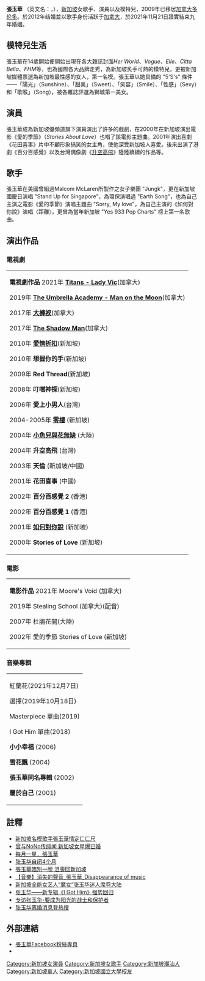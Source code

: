 {{otheruses|张玉华 (少将)}}
{{多個問題|
{{no footnotes|time=2010-10-01T02:13:24+00:00}}
{{copyedit|time=2010-09-01T15:19:39+00:00}}
{{fansite|time=2010-09-01T15:19:39+00:00}}
{{advert|time=2018-09-03T12:04:39+00:00}}
}}
{{藝人
| 姓名 = 張玉華
| 類型 = 女歌手
| 藝名 =  
| 別名 = 张琪
| 原名 = 
| 英文名 = Celest Chong
| 羅馬拼音 = Zhang Yu Hua
| 暱稱 =
| 國籍 = 
| 出生日期 = {{birth_date_and _age|1975|12|25}}
| 出生地點 = {{SIN}}
| 籍貫 =新加坡

| 教育程度 = 
| 語言 = [[英語|英語]]、[[華語|華語]]、[[粵語|粵語]]、[[潮州話|潮州話]]、[[泉漳話|泉漳話]]
| 出身地 = {{SIN}}
| imdb = 2020257
}}


'''張玉華 ''' （英文名：{{lang|en|Celest Chong}}，{{bd|1975年|12月25日|||C張玉華}}），[[新加坡|新加坡]]女歌手、演員以及模特兒，2009年已移居[[加拿大|加拿大]][[多伦多|多伦多]]。於2012年结婚並以歌手身份活跃于[[加拿大|加拿大]]，於2021年11月21日證實結束九年婚姻。

== 模特兒生活 ==
張玉華在14歲開始便開始出現在各大雜誌封面''Her World''、''Vogue''、''Elle''、''Citta Bella''、''FHM''等，也為國際各大品牌走秀，為新加坡炙手可熱的模特兒，更被新加坡媒體票選為新加坡最性感的女人，第一名模。張玉華以她具備的 "5'S's" 條件——「陽光」（Sunshine）、「甜美」（Sweet）、「笑容」（Smile）、「性感」（Sexy）和「歌喉」（Song），被各雜誌評選為獅城第一美女。

== 演員 ==
張玉華成為新加坡優頻道旗下演員演出了許多的戲劇，在2000年在新加坡演出電影《愛的季節》（''Stories About Love''）也唱了該電影主題曲。2001年演出喜劇《花田喜事》片中不顧形象搞笑的女主角，使他深受新加坡人喜愛。後來出演了港劇《百分百感覺》以及台灣偶像劇《[[升空高飛|升空高飛]]》陸陸續續的作品等。

== 歌手 ==
張玉華在美國曾組過Malcom McLaren所製作之女子樂團 "Jungk"，更在新加坡國慶日演唱 "Stand Up for Singapore"，為環保演唱過 "Earth Song"，也為自己主演之電影《愛的季節》演唱主題曲 "Sorry, My love"，為自己主演的《如何對你說》演唱〈距離〉，更曾為當年新加坡 "Yes 933 Pop Charts" 榜上第一名歌曲。

== 演出作品 ==
=== 電視劇 ===
{| class="wikitable" border="1"
|'''電視劇作品'''
2021年 '''[[Titans_-_Lady_Vic|Titans - Lady Vic]]'''(加拿大)

2019年 '''[[The_Umbrella_Academy_-_Man_on_the_Moon|The Umbrella Academy - Man on the Moon]]'''(加拿大)

2017年 '''[[大褲衩|大褲衩]]'''(加拿大)

2017年 '''[[The_Shadow_Man|The Shadow Man]]'''(加拿大)

2010年 '''[[愛情折扣|愛情折扣]]'''(新加坡)

2010年 '''想握你的手'''(新加坡)

2009年 '''Red Thread'''(新加坡)

2008年 '''叮噹神探'''(新加坡)

2006年 '''愛上小男人'''(台灣)

2004-2005年  '''[[零樓|零樓]]''' (新加坡)

2004年 '''[[小魚兒與花無缺|小魚兒與花無缺]]''' (大陸)

2004年 '''升空高飛''' (台灣)

2003年 '''天倫''' (新加坡/中國)

2001年 '''花田喜事''' (中國)

2002年 '''百分百感覺 2''' (香港)

2002年 '''百分百感覺 1''' (香港)

2001年 '''[[如何對你說|如何對你說]]''' (新加坡)

2000年 '''Stories of Love''' (新加坡)

 |}

=== 電影 ===
{| class="wikitable" border="1"
|'''電影作品'''
2021年 Moore's Void (加拿大)

2019年 Stealing School (加拿大)(配音)

2007年 杜鵑花開(大陸)

2002年 愛的季節 Stories of Love (新加坡)

|}

=== 音樂專輯 ===
{| class="wikitable" border="1"
|紅蘭花(2021年12月7日)

選擇(2019年10月18日)

Masterpiece 單曲(2019)

I Got Him 單曲(2018)

'''小小幸福''' (2006)

'''雪花飄''' (2004)

'''張玉華同名專輯''' (2002)

'''屬於自己''' (2001)
|}

== 註釋 ==
{{Reflist}}
*[http://www.appledaily.com.tw/realtimenews/article/new/20140815/452313/ 新加坡名模歌手張玉華情定ㄈㄈ尺] {{Wayback|url=http://www.appledaily.com.tw/realtimenews/article/new/20140815/452313/ |date=20141022023328 }}
*[http://www.chinatimes.com/cn/realtimenews/20140815003134-260404/ 曾与NoNo传绯闻 新加坡女星爆已婚] {{Wayback|url=http://www.chinatimes.com/cn/realtimenews/20140815003134-260404/ |date=20180909035535 }}
*[http://blog.sina.com.cn/s/blog_4c6729f50100bb1t.html 每月一星．張玉華] {{Wayback|url=http://blog.sina.com.cn/s/blog_4c6729f50100bb1t.html |date=20200801140643 }}
*[http://www.6cn.org/index.php/viewthread-616134.html 张玉华自闭4个月] {{Wayback|url=http://www.6cn.org/index.php/viewthread-616134.html |date=20151025011616 }}
*[http://ent.appledaily.com.tw/enews/article/entertainment/20061222/3123535 張玉華臨別一脫 沮喪回新加坡] {{Wayback|url=http://ent.appledaily.com.tw/enews/article/entertainment/20061222/3123535 |date=20151025024550 }}
*[http://jema-design.blogspot.com/2015/01/disappearance-of-music_29.html 【音樂】消失的聲音_張玉華_Disappearance of music] {{Wayback|url=http://jema-design.blogspot.com/2015/01/disappearance-of-music_29.html |date=20151025004825 }}
*[http://news.sohu.com/20070313/n248692149.shtml 新加坡全能女艺人“魔女”张玉华迷人席卷大陆] {{Wayback|url=http://news.sohu.com/20070313/n248692149.shtml |date=20181230233826 }}
*[http://www.sohu.com/a/259884947_100002459 张玉华——新专辑《I Got Him》强势回归] {{Wayback|url=http://www.sohu.com/a/259884947_100002459 |date=20181230233755 }}
*[https://news.baidu.com/share/detail/9948239289551137269 专访张玉华-要成为阳光的战士和保护者]
*[https://www.zaobao.com.sg/entertainment/story20211122-1216014?fbclid=IwAR2zoerpLHAJXZmay1jVuqnUMdaPPEOiDdw-l5IsUqvEvS_RNwApl_kig0E/晚报独家专访引关注 张玉华离婚消息登热搜] {{Wayback|url=https://www.zaobao.com.sg/entertainment/story20211122-1216014?fbclid=IwAR2zoerpLHAJXZmay1jVuqnUMdaPPEOiDdw-l5IsUqvEvS_RNwApl_kig0E%2F%E6%99%9A%E6%8A%A5%E7%8B%AC%E5%AE%B6%E4%B8%93%E8%AE%BF%E5%BC%95%E5%85%B3%E6%B3%A8 |date=20211122143354 }}

== 外部連結 ==
*[http://www.facebook.com/pages/Celest-Chong/44716643721?sk=info 張玉華Facebook粉絲專頁] {{Wayback|url=http://www.facebook.com/pages/Celest-Chong/44716643721?sk=info |date=20200801140837 }}
*{{instagram|celest.chong}}
{{DEFAULTSORT:Chong, Celest}}

[[Category:新加坡女演員|Category:新加坡女演員]]
[[Category:新加坡女歌手|Category:新加坡女歌手]]
[[Category:新加坡潮汕人|Category:新加坡潮汕人]]
[[Category:新加坡華人|Category:新加坡華人]]
[[Category:新加坡國立大學校友|Category:新加坡國立大學校友]]